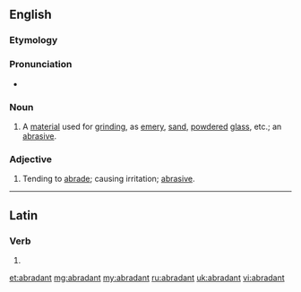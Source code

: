 ==English==

===Etymology===
{{suffix|abrade|ant}}

===Pronunciation===
* {{a|US}} {{IPA|/əˈbɹeɪd.n̩t/}}

===Noun===
{{en-noun}}

# A [[material]] used for [[grind]]ing, as [[emery]], [[sand]], [[powdered]] [[glass]], etc.; an [[abrasive]].

===Adjective===
{{en-adj}} 

# Tending to [[abrade]]; causing irritation; [[abrasive]].

----

==Latin==

===Verb===
{{la-verb-form|abrādant}}

# {{conjugation of|abrado|abrādō|3|p|pres|act|sub|lang=la}}

[[et:abradant]]
[[mg:abradant]]
[[my:abradant]]
[[ru:abradant]]
[[uk:abradant]]
[[vi:abradant]]